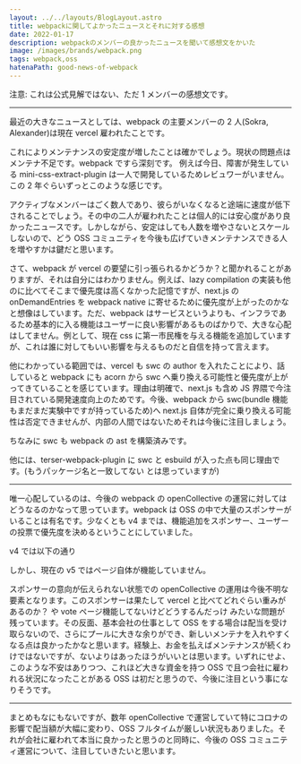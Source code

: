```yaml
---
layout: ../../layouts/BlogLayout.astro
title: webpackに関してよかったニュースとそれに対する感想
date: 2022-01-17
description: webpackのメンバーの良かったニュースを聞いて感想文をかいた
image: /images/brands/webpack.png
tags: webpack,oss
hatenaPath: good-news-of-webpack
---
```



注意: これは公式見解ではない、ただ 1 メンバーの感想文です。

---

最近の大きなニュースとしては、webpack の主要メンバーの 2 人(Sokra, Alexander)は現在 vercel 雇われたことです。

<TwitterCard id="1381860800533528576" width={350} height={300} />

<TwitterCard id="1476162135579414530" width={350} height={240} />

これによりメンテナンスの安定度が増したことは確かでしょう。現状の問題点はメンテナ不足です。webpack ですら深刻です。 例えば今日、障害が発生している mini-css-extract-plugin は一人で開発しているためレビュワーがいません。この 2 年ぐらいずっとこのような感じです。

<OG url="https://www.bleepingcomputer.com/news/security/npm-dependency-is-breaking-some-react-apps-today-heres-the-fix" />

アクティブなメンバーはごく数人であり、彼らがいなくなると途端に速度が低下されることでしょう。その中の二人が雇われたことは個人的には安心度があり良かったニュースです。しかしながら、安定はしても人数を増やさないとスケールしないので、どう OSS コミュニティを今後も広げていきメンテナンスできる人を増やすかは鍵だと思います。

さて、webpack が vercel の要望に引っ張られるかどうか？と聞かれることがありますが、それは自分にはわかりません。例えば、lazy compilation の実装も他のに比べてそこまで優先度は高くなかった記憶ですが、next.js の onDemandEntries を webpack native に寄せるために優先度が上がったのかなと想像はしています。ただ、webpack はサービスというよりも、インフラであるため基本的に入る機能はユーザーに良い影響があるものばかりで、大きな心配はしてません。例として、現在 css に第一市民権を与える機能を追加していますが、これは誰に対してもいい影響を与えるものだと自信を持って言えます。

<TwitterCard id="1481182979078881280" width={500} height={700} />

他にわかっている範囲では、vercel も swc の author を入れたことにより、話していると webpack にも acorn から swc へ乗り換える可能性と優先度が上がってきていることを感じています。理由は明確で、next.js も含め JS 界隈で今注目されている開発速度向上のためです。今後、webpack から swc(bundle 機能もまだまだ実験中ですが持っているため)へ next.js 自体が完全に乗り換える可能性は否定できませんが、内部の人間ではないためそれは今後に注目しましょう。

<OG url="https://github.com/webpack/webpack/issues/13425" />

ちなみに swc も webpack の ast を構築済みです。

<OG url="https://github.com/swc-project/swc/tree/main/crates/swc_webpack_ast" />

他には、terser-webpack-plugin に swc と esbuild が入った点も同じ理由です。(もうパッケージ名と一致してない とは思っていますが)

<OG url="https://github.com/webpack-contrib/terser-webpack-plugin#swc" />

---

唯一心配しているのは、今後の webpack の openCollective の運営に対してはどうなるのかなって思っています。webpack は OSS の中で大量のスポンサーがいることは有名です。少なくとも v4 までは、機能追加をスポンサー、ユーザーの投票で優先度を決めるということにしていました。

v4 では以下の通り

<OG url="https://v4.webpack.js.org/vote" />

しかし、現在の v5 ではページ自体が機能していません。

スポンサーの意向が伝えられない状態での openCollective の運用は今後不明な要素となります。このスポンサーは果たして vercel と比べてどれぐらい重みがあるのか？ や vote ページ機能してないけどどうするんだっけ みたいな問題が残っています。その反面、基本会社の仕事として OSS をする場合は配当を受け取らないので、さらにプールに大きな余りができ、新しいメンテナを入れやすくなる点は良かったかなと思います。経験上、お金を払えばメンテナンスが続くわけではないですが、ないよりはあったほうがいいとは思います。いずれにせよ、このような不安はありつつ、これほど大きな資金を持つ OSS で且つ会社に雇われる状況になったことがある OSS は初だと思うので、今後に注目という事になりそうです。

---

まとめもなにもないですが、数年 openCollective で運営していて特にコロナの影響で配当額が大幅に変わり、OSS フルタイムが厳しい状況もありました。それが会社に雇われて本当に良かったと思うのと同時に、今後の OSS コミュニティ運営について、注目していきたいと思います。
